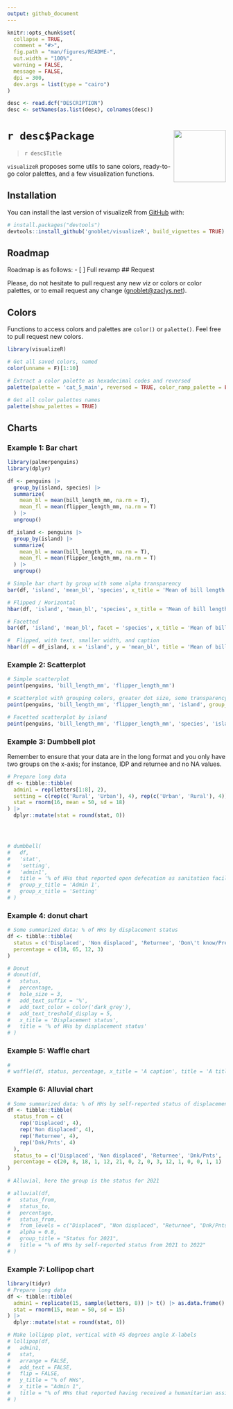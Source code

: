 ```yaml
---
output: github_document
---
```


<!-- README.md is generated from README.Rmd. Please edit that file -->

```r
knitr::opts_chunk$set(
  collapse = TRUE,
  comment = "#>",
  fig.path = "man/figures/README-",
  out.width = "100%",
  warning = FALSE,
  message = FALSE,
  dpi = 300,
  dev.args = list(type = "cairo")
)

desc <- read.dcf("DESCRIPTION")
desc <- setNames(as.list(desc), colnames(desc))
```

# `r desc$Package` <img src="man/figures/logo.png" align="right" width="120"/>

> `r desc$Title`

`visualizeR` proposes some utils to sane colors, ready-to-go color palettes, and a few visualization functions.

## Installation

You can install the last version of visualizeR from [GitHub](https://github.com/) with:

```r
# install.packages("devtools")
devtools::install_github('gnoblet/visualizeR', build_vignettes = TRUE)
```

## Roadmap

Roadmap is as follows: - [ ] Full revamp \## Request

Please, do not hesitate to pull request any new viz or colors or color palettes, or to email request any change ([gnoblet\@zaclys.net](mailto:gnoblet@zaclys.net){.email}).

## Colors

Functions to access colors and palettes are `color()` or `palette()`. Feel free to pull request new colors.

```r
library(visualizeR)

# Get all saved colors, named
color(unname = F)[1:10]

# Extract a color palette as hexadecimal codes and reversed
palette(palette = 'cat_5_main', reversed = TRUE, color_ramp_palette = FALSE)

# Get all color palettes names
palette(show_palettes = TRUE)
```

## Charts

### Example 1: Bar chart

```r
library(palmerpenguins)
library(dplyr)

df <- penguins |>
  group_by(island, species) |>
  summarize(
    mean_bl = mean(bill_length_mm, na.rm = T),
    mean_fl = mean(flipper_length_mm, na.rm = T)
  ) |>
  ungroup()

df_island <- penguins |>
  group_by(island) |>
  summarize(
    mean_bl = mean(bill_length_mm, na.rm = T),
    mean_fl = mean(flipper_length_mm, na.rm = T)
  ) |>
  ungroup()

# Simple bar chart by group with some alpha transparency
bar(df, 'island', 'mean_bl', 'species', x_title = 'Mean of bill length', title = 'Mean of bill length by island and species')

# Flipped / Horizontal
hbar(df, 'island', 'mean_bl', 'species', x_title = 'Mean of bill length', title = 'Mean of bill length by island and species')

# Facetted
bar(df, 'island', 'mean_bl', facet = 'species', x_title = 'Mean of bill length', title = 'Mean of bill length by island and species', add_color_guide = FALSE)

#  Flipped, with text, smaller width, and caption
hbar(df = df_island, x = 'island', y = 'mean_bl', title = 'Mean of bill length by island', add_text = T, width = 0.6, add_text_suffix = 'mm', add_text_expand_limit = 1.3, add_color_guide = FALSE, caption = "Data: palmerpenguins package.")
```

### Example 2: Scatterplot

```r
# Simple scatterplot
point(penguins, 'bill_length_mm', 'flipper_length_mm')

# Scatterplot with grouping colors, greater dot size, some transparency
point(penguins, 'bill_length_mm', 'flipper_length_mm', 'island', group_title = 'Island', alpha = 0.6, size = 3, title = 'Bill vs. flipper length', , add_color_guide = FALSE)

# Facetted scatterplot by island
point(penguins, 'bill_length_mm', 'flipper_length_mm', 'species', 'island', 'fixed', group_title = 'Species', title = 'Bill vs. flipper length by species and island', add_color_guide = FALSE)
```

### Example 3: Dumbbell plot

Remember to ensure that your data are in the long format and you only have two groups on the x-axis; for instance, IDP and returnee and no NA values.

```r
# Prepare long data
df <- tibble::tibble(
  admin1 = rep(letters[1:8], 2),
  setting = c(rep(c('Rural', 'Urban'), 4), rep(c('Urban', 'Rural'), 4)),
  stat = rnorm(16, mean = 50, sd = 18)
) |>
  dplyr::mutate(stat = round(stat, 0))




# dumbbell(
#   df,
#   'stat',
#   'setting',
#   'admin1',
#   title = '% of HHs that reported open defecation as sanitation facility',
#   group_y_title = 'Admin 1',
#   group_x_title = 'Setting'
# )
```

### Example 4: donut chart

```r
# Some summarized data: % of HHs by displacement status
df <- tibble::tibble(
  status = c('Displaced', 'Non displaced', 'Returnee', 'Don\'t know/Prefer not to say'),
  percentage = c(18, 65, 12, 3)
)

# Donut
# donut(df,
#   status,
#   percentage,
#   hole_size = 3,
#   add_text_suffix = '%',
#   add_text_color = color('dark_grey'),
#   add_text_treshold_display = 5,
#   x_title = 'Displacement status',
#   title = '% of HHs by displacement status'
# )
```

### Example 5: Waffle chart

```r
#
# waffle(df, status, percentage, x_title = 'A caption', title = 'A title', subtitle = 'A subtitle')
```

### Example 6: Alluvial chart

```r
# Some summarized data: % of HHs by self-reported status of displacement in 2021 and in 2022
df <- tibble::tibble(
  status_from = c(
    rep('Displaced', 4),
    rep('Non displaced', 4),
    rep('Returnee', 4),
    rep('Dnk/Pnts', 4)
  ),
  status_to = c('Displaced', 'Non displaced', 'Returnee', 'Dnk/Pnts', 'Displaced', 'Non displaced', 'Returnee', 'Dnk/Pnts', 'Displaced', 'Non displaced', 'Returnee', 'Dnk/Pnts', 'Displaced', 'Non displaced', 'Returnee', 'Dnk/Pnts'),
  percentage = c(20, 8, 18, 1, 12, 21, 0, 2, 0, 3, 12, 1, 0, 0, 1, 1)
)

# Alluvial, here the group is the status for 2021

# alluvial(df,
#   status_from,
#   status_to,
#   percentage,
#   status_from,
#   from_levels = c("Displaced", "Non displaced", "Returnee", "Dnk/Pnts"),
#   alpha = 0.8,
#   group_title = "Status for 2021",
#   title = "% of HHs by self-reported status from 2021 to 2022"
# )
```

### Example 7: Lollipop chart

```r
library(tidyr)
# Prepare long data
df <- tibble::tibble(
  admin1 = replicate(15, sample(letters, 8)) |> t() |> as.data.frame() |> unite("admin1", sep = "") |> dplyr::pull(admin1),
  stat = rnorm(15, mean = 50, sd = 15)
) |>
  dplyr::mutate(stat = round(stat, 0))

# Make lollipop plot, vertical with 45 degrees angle X-labels
# lollipop(df,
#   admin1,
#   stat,
#   arrange = FALSE,
#   add_text = FALSE,
#   flip = FALSE,
#   y_title = "% of HHs",
#   x_title = "Admin 1",
#   title = "% of HHs that reported having received a humanitarian assistance"
# )
```
